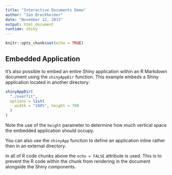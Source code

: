 ```yaml
---
title: "Interactive Documents Demo"
author: "Ian Breckheimer"
date: "November 12, 2015"
output: html_document
runtime: shiny
---
```


```r
knitr::opts_chunk$set(echo = TRUE)
```

## Embedded Application

It's also possible to embed an entire Shiny application within an R Markdown document using the `shinyAppDir` function. This example embeds a Shiny application located in another directory:

```r
shinyAppDir(
  "./overfit",
  options = list(
    width = "100%", height = 700
  )
)
```

Note the use of the `height` parameter to determine how much vertical space the embedded application should occupy.

You can also use the `shinyApp` function to define an application inline rather then in an external directory.

In all of R code chunks above the `echo = FALSE` attribute is used. This is to prevent the R code within the chunk from rendering in the document alongside the Shiny components.




